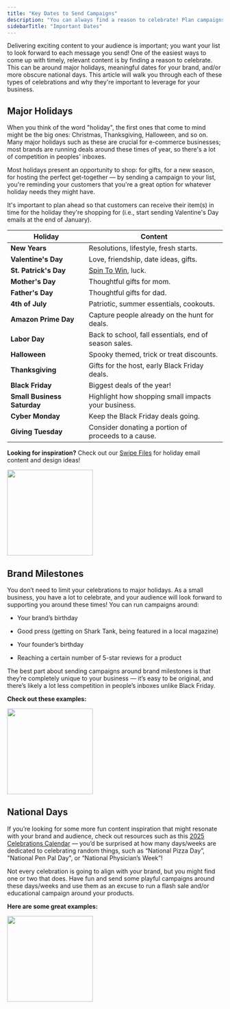 ```yaml
---
title: "Key Dates to Send Campaigns"
description: "You can always find a reason to celebrate! Plan campaigns around fun holidays and milestones."
sidebarTitle: "Important Dates"
---
```


Delivering exciting content to your audience is important; you want your list to look forward to each message you send! One of the easiest ways to come up with timely, relevant content is by finding a reason to celebrate. This can be around major holidays, meaningful dates for your brand, and/or more obscure national days. This article will walk you through each of these types of celebrations and why they're important to leverage for your business.

## Major Holidays

When you think of the word "holiday", the first ones that come to mind might be the big ones: Christmas, Thanksgiving, Halloween, and so on. Many major holidays such as these are crucial for e-commerce businesses; most brands are running deals around these times of year, so there's a lot of competition in peoples' inboxes.

Most holidays present an opportunity to shop: for gifts, for a new season, for hosting the perfect get-together — by sending a campaign to your list, you're reminding your customers that you're a great option for whatever holiday needs they might have.

<Tip>
  It's important to plan ahead so that customers can receive their item(s) in time for the holiday they're shopping for (i.e., start sending Valentine's Day emails at the end of January).
</Tip>

| Holiday                     | Content                                                                                       |
| --------------------------- | --------------------------------------------------------------------------------------------- |
| **New Years**               | Resolutions, lifestyle, fresh starts.                                                         |
| **Valentine's Day**         | Love, friendship, date ideas, gifts.                                                          |
| **St. Patrick's Day**       | [Spin To Win](https://help.privy.com/docs/learn/displays/classic-designer/spin-to-win), luck. |
| **Mother's Day**            | Thoughtful gifts for mom.                                                                     |
| **Father's Day**            | Thoughtful gifts for dad.                                                                     |
| **4th of July**             | Patriotic, summer essentials, cookouts.                                                       |
| **Amazon Prime Day**        | Capture people already on the hunt for deals.                                                 |
| **Labor Day**               | Back to school, fall essentials, end of season sales.                                         |
| **Halloween**               | Spooky themed, trick or treat discounts.                                                      |
| **Thanksgiving**            | Gifts for the host, early Black Friday deals.                                                 |
| **Black Friday**            | Biggest deals of the year!                                                                    |
| **Small Business Saturday** | Highlight how shopping small impacts your business.                                           |
| **Cyber Monday**            | Keep the Black Friday deals going.                                                            |
| **Giving Tuesday**          | Consider donating a portion of proceeds to a cause.                                           |

<Icon icon="eyes" /> **Looking for inspiration?** Check out our [Swipe Files](https://www.privy.com/swipe-file#:~:text=Holiday%20campaign%20examples) for holiday email content and design ideas!

<img height="200" src="/images/strategy-guides/swipe-file-view.png" />

## Brand Milestones

You don’t need to limit your celebrations to major holidays. As a small business, you have a lot to celebrate, and your audience will look forward to supporting you around these times! You can run campaigns around:

* Your brand’s birthday

* Good press (getting on Shark Tank, being featured in a local magazine)

* Your founder’s birthday

* Reaching a certain number of 5-star reviews for a product

The best part about sending campaigns around brand milestones is that they’re completely unique to your business — it’s easy to be original, and there’s likely a lot less competition in people’s inboxes unlike Black Friday.&#x20;

**Check out these examples:**

<img height="200" src="/images/strategy-guides/key-dates-brand-milestones.png" />

## National Days

If you’re looking for some more fun content inspiration that might resonate with your brand and audience, check out resources such as this [2025 Celebrations Calendar](https://www.calendarr.com/united-states/observances-2025/) — you’d be surprised at how many days/weeks are dedicated to celebrating random things, such as “National Pizza Day”, "National Pen Pal Day", or “National Physician’s Week”!

Not every celebration is going to align with your brand, but you might find one or two that does. Have fun and send some playful campaigns around these days/weeks and use them as an excuse to run a flash sale and/or educational campaign around your products.&#x20;

**Here are some great examples:**

<img height="200" src="/images/strategy-guides/key-dates-national-days.png" />